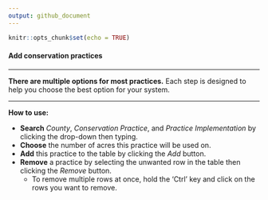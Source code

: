 ```yaml
---
output: github_document
---
```


```r
knitr::opts_chunk$set(echo = TRUE)
```

#### Add conservation practices

---

**There are multiple options for most practices.** Each step is designed to help you choose the best option for your system.

---

**How to use:**

- **Search** *County*, *Conservation Practice*, and *Practice Implementation* by clicking the drop-down then typing. 
- **Choose** the number of acres this practice will be used on.
- **Add** this practice to the table by clicking the *Add* button.
- **Remove** a practice by selecting the unwanted row in the table then clicking the *Remove* button. 
  - To remove multiple rows at once, hold the 'Ctrl' key and click on the rows you want to remove.



